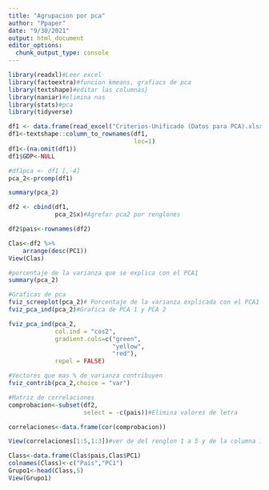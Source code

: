 ```yaml
---
title: "Agrupacion por pca"
author: "Ppaper"
date: "9/30/2021"
output: html_document
editor_options: 
  chunk_output_type: console
---
```


```r
library(readxl)#Leer excel
library(factoextra)#funcion kmeans, grafiacs de pca
library(textshape)#editar las columnas}
library(naniar)#elimina nas
library(stats)#pca
library(tidyverse)
```

```r
df1 <- data.frame(read_excel("Criterios-Unificado (Datos para PCA).xlsx"))#Carga los datos
df1<-textshape::column_to_rownames(df1,
                                   loc=1)
df1<-(na.omit(df1))
df1$GDP<-NULL
```

```r
#df1pca <- df1 [,-4]
pca_2<-prcomp(df1)

summary(pca_2)
```

```r
df2 <- cbind(df1, 
             pca_2$x)#Agrefar pca2 por renglones
```
 
```r
df2$pais<-rownames(df2)

Clas<-df2 %>%
    arrange(desc(PC1))
View(Clas)
```

```r
#porcentaje de la varianza que se explica con el PCA1
summary(pca_2)

#Graficas de pca
fviz_screeplot(pca_2)# Porcentaje de la varianza explicada con el PCA1
fviz_pca_ind(pca_2)#Grafica de PCA 1 y PCA 2

fviz_pca_ind(pca_2,
             col.ind = "cos2",
             gradient.cols=c("green",
                             "yellow",
                             "red"),
             repel = FALSE)

#Vectores que mas % de varianza contribuyen
fviz_contrib(pca_2,choice = "var")

#Matriz de correlaciones
comprobacion<-subset(df2,
                     select = -c(pais))#Elimina valores de letra

correlaciones<-data.frame(cor(comprobacion))

View(correlaciones[1:5,1:3])#ver de del renglon 1 a 5 y de la columna 1 a 3


```

```r
Class<-data.frame(Clas$pais,Clas$PC1)
colnames(Class)<-c("País","PC1")
Grupo1<-head(Class,5)
View(Grupo1)
```


